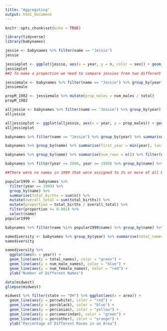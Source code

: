 ```yaml
---
title: "Aggregating"
output: html_document
---
```


```r
knitr::opts_chunk$set(echo = TRUE)
```
```r
library(tidyverse)
library(babynames)
```
```r
jessie <- babynames %>% filter(name == "Jessie")
jessie
```
```r
jessieplot <- ggplot(jessie, aes(x = year, y = n, color = sex)) + geom_line()
jessieplot
##2 To make a proportion we need to compare jessies from two different rows
```
```r
jessiemale <- babynames %>% filter(name == "Jessie") %>% group_by(year) %>% summarise(total = sum(n), num_males = sum(ifelse(sex == "M", n, 0)))
jessiemale

propM_1982 <- jessiemale %>% mutate(prop_males = num_males / total)
propM_1982
```
```r
alljessie <- babynames %>% filter(name == "Jessie") %>% group_by(year) %>% summarise(total = sum(n), num_males = sum(ifelse(sex == "M", n, 0)), num_females = sum(ifelse(sex == "F", n, 0))) %>% mutate(prop_males = num_males / total) %>% mutate(prop_females = num_females / total)
alljessie
```
```r
alljessieplot <- ggplot(alljessie, aes(x = year, y = prop_males)) + geom_line() + geom_hline(yintercept = 0.5)
alljessieplot

```
```r
babynames %>% filter(name == "Jessie") %>% group_by(year) %>% summarise(total_births = sum(n)) %>% arrange(desc(total_births))

babynames %>% group_by(name) %>% summarise(first_year = min(year), last_year = max(year))

babynames %>% group_by(name) %>% summarise(num_rows = n()) %>% filter(num_rows == 2 * (2015 - 1880 + 1))
```
```r
babynames %>% filter(year <= 2000, year >= 1990) %>% group_by(name) %>% summarise(total_births = sum(n)) %>% arrange(desc(total_births)) %>% head(n = 10)
```

```r
##There were no names in 1999 that were assigned to 1% or more of all births irrespective of sex so I changed it from 1% to 0.1%

popular1999 <- babynames %>% 
  filter(year == 1999) %>% 
  group_by(name) %>% 
  summarise(total_births = sum(n)) %>% 
  mutate(overall_total = sum(total_births)) %>% 
  mutate(proportion = total_births / overall_total) %>% 
  filter(proportion >= 0.001) %>% 
  select(name)
popular1999

babynames %>% filter(name %in% popular1999$name) %>% group_by(name) %>% summarise(first_year = min(year)) %>% summarise(youngest_name = name[which.max(first_year)], first_appearance = max(first_year))


```
```r
namediversity <- babynames %>% group_by(year) %>% summarise(total_names = n(), num_male_names = sum(ifelse(sex == "M", 1, 0)), num_female_names = sum(ifelse(sex == "F", 1, 0)))
namediversity

namediversity %>% 
  ggplot(aes(x = year)) +
  geom_line(aes(y = total_names), color = "green") +
  geom_line(aes(y = num_male_names), color = "blue") +
  geom_line(aes(y = num_female_names), color = "red") +
  ylab("Number of Different Names")
```
```r
data(midwest)
glimpse(midwest)
```
```r
midwest %>% filter(state == "OH") %>% ggplot(aes(x = area)) +
  geom_line(aes(y = percwhite), color = "red") +
  geom_line(aes(y = percblack), color = "blue") +
  geom_line(aes(y = percasian), color = "yellow") +
  geom_line(aes(y = percamerindan), color = "green") +
  geom_line(aes(y = percother), color = "orange") +
  ylab("Percentage of Different Races in an Area")

```





